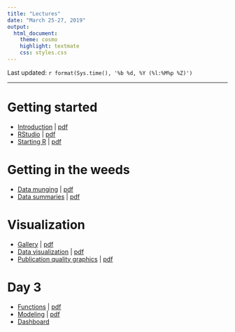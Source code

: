 ```yaml
---
title: "Lectures"
date: "March 25-27, 2019"
output:
  html_document:
    theme: cosmo
    highlight: textmate
    css: styles.css
---
```


Last updated: `r format(Sys.time(), '%b %d, %Y (%l:%M%p %Z)')`

------

# Getting started

- [Introduction](Day1_IntroR.html) | [pdf](Day1_IntroR.pdf)
- [RStudio](Day1_Rstudio.html) | [pdf](Day1_Rstudio.pdf)
- [Starting R](StartingR.html) | [pdf](StartingR.pdf)

# Getting in the weeds

- [Data munging](Day1_DataMunging.html) | [pdf](Day1_DataMunging.pdf)
- [Data summaries](Day2_Summaries.html) | [pdf](Day2_Summaries.pdf)

# Visualization

- [Gallery](Gallery.html) | [pdf](Gallery.pdf)
- [Data visualization](Day2_DataViz.html) | [pdf](Day2_DataViz.pdf)
- [Publication quality graphics](lecture_pubgraphics.html) | [pdf](lecture_pubgraphics.pdf)

# Day 3

- [Functions](Day3_Functions.html) | [pdf](Day3_Functions.pdf)
- [Modeling](lecture_modeling.html) | [pdf](lecture_modeling.pdf)
- [Dashboard](dashboard.html)
